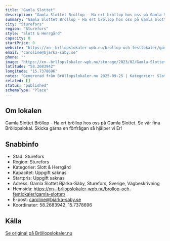 ```yaml
---
title: "Gamla Slottet"
description: "Gamla Slottet Bröllop - Ha ert bröllop hos oss på Gamla Slottet. Se vår fina Bröllopslokal. Skicka gärna en förfrågan så hjälper vi Er!"
summary: "Gamla Slottet Bröllop - Ha ert bröllop hos oss på Gamla Slottet. Se vår fina Bröllopslokal. Skicka gärna en förfrågan så hjälper vi Er!"
city: "Sturefors"
region: "Sturefors"
style: "Slott & Herrgård"
capacity: 0
startPrice: 0
website: "https://xn--brllopslokaler-wpb.nu/brollop-och-festlokaler/gamla-slottet/"
email: "caroline@bjarka-saby.se"
phone: ""
image: "https://xn--brllopslokaler-wpb.nu/storage/2023/02/Gamla-Slottet-linkoping-brolloplokal-brollop-festlokal.webp"
latitude: "58.2683942"
longitude: "15.7378696"
notes: "Genererad från Bröllopslokaler.nu 2025-09-25 | Kategorier: Slott & Herrgård"
related: []
status: "published"
schemaType: "Place"
---
```


## Om lokalen

Gamla Slottet Bröllop - Ha ert bröllop hos oss på Gamla Slottet. Se vår fina Bröllopslokal. Skicka gärna en förfrågan så hjälper vi Er!

## Snabbinfo

- Stad: Sturefors
- Region: Sturefors
- Kategorier: Slott & Herrgård
- Kapacitet: Uppgift saknas
- Startpris: Uppgift saknas
- Adress: Gamla Slottet Bjärka-Säby, Sturefors, Sverige, Vägbeskrivning
- Hemsida: https://xn--brllopslokaler-wpb.nu/brollop-och-festlokaler/gamla-slottet/
- E-post: caroline@bjarka-saby.se
- Koordinater: 58.2683942, 15.7378696

## Källa

[Se original på Bröllopslokaler.nu](https://xn--brllopslokaler-wpb.nu/brollop-och-festlokaler/gamla-slottet/)
